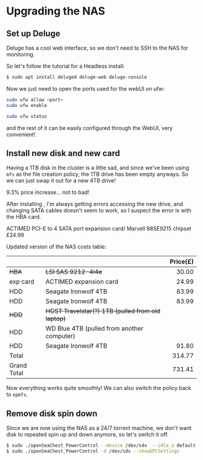 

# Upgrading the NAS

## Set up Deluge

Deluge has a cool web interface, so we don't need to SSH to the NAS for monitoring.

So let's follow the tutorial for a Headless install:

```bash
$ sudo apt install deluged deluge-web deluge-console
```

Now we just need to open the ports used for the webUI on ufw:

```bash
sudo ufw allow <port>
sudo ufw enable

sudo ufw status
```

and the rest of it can be easily configured through the WebUI, very convenient!

## Install new disk and new card

Having a 1TB disk in the cluster is a little sad, and since we've been using `mfs` as the
file creation policy, the 1TB drive has been empty anyways.
So we can just swap it out for a new 4TB drive!

9.3% price increase... not to bad!

After installing , I'm always getting errors accessing the new drive,
and changing SATA cables doesn't seem to work, so I suspect the error is with the HBA card.

ACTIMED PCI-E to 4 SATA port expansion card/ Marvell 88SE9215 chipset £24.99

Updated version of the NAS costs table:

|             |                                                            | Price(£) |
| ----------- | ---------------------------------------------------------- | -------: |
| ~~HBA~~     | ~~LSI SAS 9212-4i4e~~                                      |    30.00 |
| exp card    | ACTIMED expansion card                                     |    24.99 |
| HDD         | Seagate Ironwolf 4TB                                       |    83.99 |
| HDD         | Seagate Ironwolf 4TB                                       |    83.99 |
| ~~HDD~~     | ~~HGST Travelstar(?) 1TB (pulled from old laptop)~~        |          |
| HDD         | WD Blue 4TB (pulled from another computer)                 |          |
| HDD         | Seagate Ironwolf 4TB                                       |    91.80 |
| Total       |                                                            |   314.77 |
| Grand Total |                                                            |   731.41 |

Now everything works quite smoothly!
We can also switch the policy back to `epmfs`.

## Remove disk spin down

Since we are now using the NAS as a 24/7 torrent machine, we don't want disk to
repeated spin up and down anymore, so let's switch it off.

``` bash
$ sudo ./openSeaChest_PowerControl --device /dev/sdx  --idle_a default --idle_b default --idle_c default --standby_z disable
$ sudo ./openSeaChest_PowerControl -d /dev/sdx --showEPCSettings
```

<TimeStamp date={lastUpdated} />
